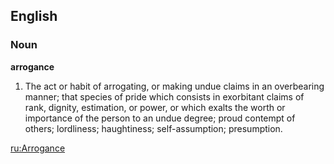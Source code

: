 ==English==

===Noun===

'''arrogance'''

#The act or habit of arrogating, or making undue claims in an overbearing manner; that species of pride which consists in exorbitant claims of rank, dignity, estimation, or power, or which exalts the worth or importance of the person to an undue degree; proud contempt of others; lordliness; haughtiness; self-assumption; presumption.

[[ru:Arrogance]]